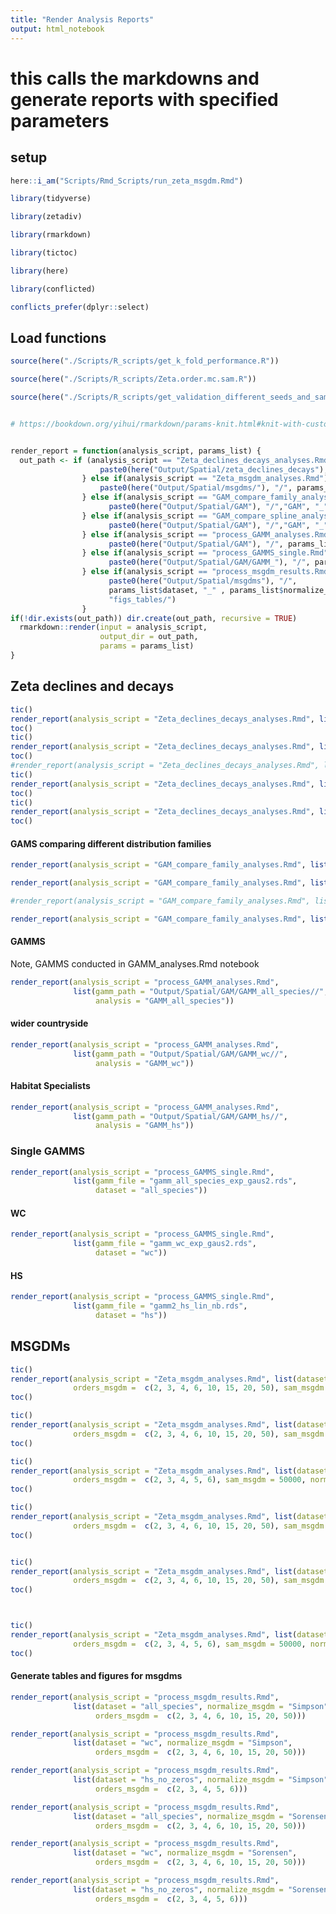 ```yaml
---
title: "Render Analysis Reports"
output: html_notebook
---
```

 
# this calls the markdowns and generate reports with specified parameters

## setup
```r
here::i_am("Scripts/Rmd_Scripts/run_zeta_msgdm.Rmd")

library(tidyverse)

library(zetadiv)

library(rmarkdown)

library(tictoc)

library(here)

library(conflicted)

conflicts_prefer(dplyr::select)
```


##  Load functions
```r
source(here("./Scripts/R_scripts/get_k_fold_performance.R"))

source(here("./Scripts/R_scripts/Zeta.order.mc.sam.R"))

source(here("./Scripts/R_scripts/get_validation_different_seeds_and_samps.R"))


# https://bookdown.org/yihui/rmarkdown/params-knit.html#knit-with-custom-parameters


render_report = function(analysis_script, params_list) {
  out_path <- if (analysis_script == "Zeta_declines_decays_analyses.Rmd"){
                    paste0(here("Output/Spatial/zeta_declines_decays"), "/", params_list$dataset,  "/")
                } else if(analysis_script == "Zeta_msgdm_analyses.Rmd") {
                    paste0(here("Output/Spatial/msgdms/"), "/", params_list$dataset, "_" , params_list$normalize_msgdm)
                } else if(analysis_script == "GAM_compare_family_analyses.Rmd") {
                      paste0(here("Output/Spatial/GAM"), "/","GAM", "_" , params_list$dataset,  "/")  
                } else if(analysis_script == "GAM_compare_spline_analyses.Rmd") {
                      paste0(here("Output/Spatial/GAM"), "/","GAM", "_" , params_list$dataset,  "/") 
                } else if(analysis_script == "process_GAMM_analyses.Rmd"){  
                      paste0(here("Output/Spatial/GAM"), "/", params_list$analysis, "/")
                } else if(analysis_script == "process_GAMMS_single.Rmd"){  
                      paste0(here("Output/Spatial/GAM/GAMM_"), "/", params_list$dataset, "/")
                } else if(analysis_script == "process_msgdm_results.Rmd"){  
                      paste0(here("Output/Spatial/msgdms"), "/", 
                      params_list$dataset, "_" , params_list$normalize_msgdm, "/", 
                      "figs_tables/")
                }
if(!dir.exists(out_path)) dir.create(out_path, recursive = TRUE)
  rmarkdown::render(input = analysis_script,
                    output_dir = out_path,
                    params = params_list)
}
```




## Zeta declines and decays
```r
tic()
render_report(analysis_script = "Zeta_declines_decays_analyses.Rmd", list(dataset = "all_species", sam_ddecay = 10000, orders_ddecay = 2:100))
toc()
tic()
render_report(analysis_script = "Zeta_declines_decays_analyses.Rmd", list(dataset = "wc", sam_ddecay = 10000, orders_ddecay = 2:100))
toc()
#render_report(analysis_script = "Zeta_declines_decays_analyses.Rmd", list(dataset = "wc_no_zeros", sam_ddecay = 10000, orders_ddecay = 2:100))
tic()
render_report(analysis_script = "Zeta_declines_decays_analyses.Rmd", list(dataset = "hs", sam_ddecay = 10000, orders_ddecay = 2:8)) # Computational issues at higher orders
toc()
tic()
render_report(analysis_script = "Zeta_declines_decays_analyses.Rmd", list(dataset = "hs_no_zeros", sam_ddecay = 10000, orders_ddecay = 2:10)) # Computational issues at higher orders
toc()
```

#### GAMS comparing different distribution families

```r
render_report(analysis_script = "GAM_compare_family_analyses.Rmd", list(dataset = "all_species"))
```

```r
render_report(analysis_script = "GAM_compare_family_analyses.Rmd", list(dataset = "wc"))
```

```r
#render_report(analysis_script = "GAM_compare_family_analyses.Rmd", list(dataset = "hs_no_zeros"))
```


```r
render_report(analysis_script = "GAM_compare_family_analyses.Rmd", list(dataset = "hs"))
```


#### GAMMS
Note, GAMMS conducted in GAMM_analyses.Rmd notebook


```r
render_report(analysis_script = "process_GAMM_analyses.Rmd", 
              list(gamm_path = "Output/Spatial/GAM/GAMM_all_species//", 
                   analysis = "GAMM_all_species"))
```
#### wider countryside
```r
render_report(analysis_script = "process_GAMM_analyses.Rmd", 
              list(gamm_path = "Output/Spatial/GAM/GAMM_wc//", 
                   analysis = "GAMM_wc"))
```

#### Habitat Specialists
```r
render_report(analysis_script = "process_GAMM_analyses.Rmd", 
              list(gamm_path = "Output/Spatial/GAM/GAMM_hs//", 
                   analysis = "GAMM_hs"))
```


### Single GAMMS
```r
render_report(analysis_script = "process_GAMMS_single.Rmd", 
              list(gamm_file = "gamm_all_species_exp_gaus2.rds", 
                   dataset = "all_species"))
```


#### WC
```r
render_report(analysis_script = "process_GAMMS_single.Rmd", 
              list(gamm_file = "gamm_wc_exp_gaus2.rds", 
                   dataset = "wc"))
```



#### HS
```r
render_report(analysis_script = "process_GAMMS_single.Rmd", 
              list(gamm_file = "gamm2_hs_lin_nb.rds", 
                   dataset = "hs"))
```



## MSGDMs
```r
tic()
render_report(analysis_script = "Zeta_msgdm_analyses.Rmd", list(dataset = "all_species",
              orders_msgdm =  c(2, 3, 4, 6, 10, 15, 20, 50), sam_msgdm = 50000, normalize_msgdm = "Simpson"))
toc()

tic()
render_report(analysis_script = "Zeta_msgdm_analyses.Rmd", list(dataset = "wc",  
              orders_msgdm =  c(2, 3, 4, 6, 10, 15, 20, 50), sam_msgdm = 50000, normalize_msgdm = "Simpson"))
toc()

tic()
render_report(analysis_script = "Zeta_msgdm_analyses.Rmd", list(dataset = "hs_no_zeros",  
              orders_msgdm =  c(2, 3, 4, 5, 6), sam_msgdm = 50000, normalize_msgdm = "Simpson"))
toc()

tic()
render_report(analysis_script = "Zeta_msgdm_analyses.Rmd", list(dataset = "all_species",
              orders_msgdm =  c(2, 3, 4, 6, 10, 15, 20, 50), sam_msgdm = 50000, normalize_msgdm = "Sorensen"))
toc()


tic()
render_report(analysis_script = "Zeta_msgdm_analyses.Rmd", list(dataset = "wc",  
              orders_msgdm =  c(2, 3, 4, 6, 10, 15, 20, 50), sam_msgdm = 50000, normalize_msgdm = "Sorensen"))
toc()



tic()
render_report(analysis_script = "Zeta_msgdm_analyses.Rmd", list(dataset = "hs_no_zeros",  
              orders_msgdm =  c(2, 3, 4, 5, 6), sam_msgdm = 50000, normalize_msgdm = "Sorensen"))
toc()

```

#### Generate tables and figures for msgdms
```r
render_report(analysis_script = "process_msgdm_results.Rmd", 
              list(dataset = "all_species", normalize_msgdm = "Simpson",
                   orders_msgdm =  c(2, 3, 4, 6, 10, 15, 20, 50)))

render_report(analysis_script = "process_msgdm_results.Rmd", 
              list(dataset = "wc", normalize_msgdm = "Simpson",
                   orders_msgdm =  c(2, 3, 4, 6, 10, 15, 20, 50)))

render_report(analysis_script = "process_msgdm_results.Rmd", 
              list(dataset = "hs_no_zeros", normalize_msgdm = "Simpson",
                   orders_msgdm =  c(2, 3, 4, 5, 6)))

render_report(analysis_script = "process_msgdm_results.Rmd", 
              list(dataset = "all_species", normalize_msgdm = "Sorensen",
                   orders_msgdm =  c(2, 3, 4, 6, 10, 15, 20, 50)))

render_report(analysis_script = "process_msgdm_results.Rmd", 
              list(dataset = "wc", normalize_msgdm = "Sorensen",
                   orders_msgdm =  c(2, 3, 4, 6, 10, 15, 20, 50)))

render_report(analysis_script = "process_msgdm_results.Rmd", 
              list(dataset = "hs_no_zeros", normalize_msgdm = "Sorensen",
                   orders_msgdm =  c(2, 3, 4, 5, 6)))

```


